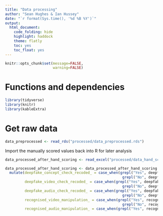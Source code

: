 ```yaml
---
title: "Data processing"
author: "Sean Hughes & Ian Hussey"
date: "`r format(Sys.time(), '%d %B %Y')`"
output: 
  html_document:
    code_folding: hide
    highlight: haddock
    theme: flatly
    toc: yes 
    toc_float: yes
---
```


```r
knitr::opts_chunk$set(message=FALSE,
                      warning=FALSE)
```

# Functions and dependencies

```r

library(tidyverse)
library(knitr)
library(kableExtra)

```

# Get raw data

```r

data_preprocessed <- read_rds("processed/data_preprocessed.rds")

```



Import the manually scored values back into R for later analysis

```r

data_processed_after_hand_scoring <- read_excel("processed/data_hand_scored.xlsx") 

```


```r

data_processed_after_hand_scoring <- data_processed_after_hand_scoring %>%
  mutate(deepfake_concept_check_recoded_ = case_when(grepl("Yes", deepfake_concept_check_recoded) ~ 1,
                                                      grepl("No", deepfake_concept_check_recoded) ~ 0),
         deepfake_video_check_recoded_ = case_when(grepl("Yes", deepfake_video_check_recoded) ~ 1,
                                                      grepl("No", deepfake_video_check_recoded) ~ 0),
         deepfake_audio_check_recoded_ = case_when(grepl("Yes", deepfake_audio_check_recoded) ~ 1,
                                                      grepl("No", deepfake_audio_check_recoded) ~ 0),
         recognised_video_manipulation_ = case_when(grepl("Yes", recognised_video_manipulation) ~ 1,
                                                      grepl("No", recognised_video_manipulation) ~ 0),
         recognised_audio_manipulation_ = case_when(grepl("Yes", recognised_audio_manipulation) ~ 1))

```



